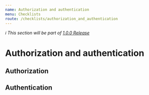 ```yaml
---
name: Authorization and authentication
menu: Checklists
route: /checklists/authorization_and_authentication
---
```


_ℹ️ This section will be part of [1.0.0 Release](https://github.com/guidesmiths/cybersecurity-handbook/issues/41)_

# Authorization and authentication

## Authorization

## Authentication